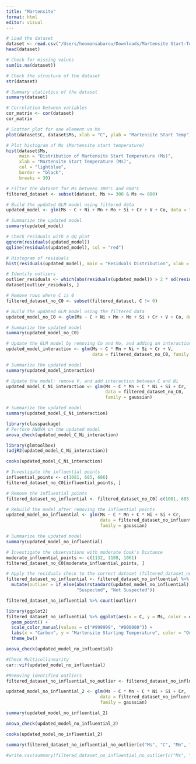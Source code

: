 ```yaml
---
title: "Martensite"
format: html
editor: visual
---
```


```r
# Load the dataset
dataset <- read.csv("/Users/hoomansabarou/Downloads/Martensite Start-Temp.csv")
head(dataset)

```

```r
# Check for missing values
sum(is.na(dataset))

```

```r
# Check the structure of the dataset
str(dataset)

```

```r
# Summary statistics of the dataset
summary(dataset)

```

```r
# Correlation between variables
cor_matrix <- cor(dataset)
cor_matrix

```

```r
# Scatter plot for one element vs Ms
plot(dataset$C, dataset$Ms, xlab = "C", ylab = "Martensite Start Temp")

```

```r
# Plot histogram of Ms (Martensite start temperature)
hist(dataset$Ms, 
     main = "Distribution of Martensite Start Temperature (Ms)", 
     xlab = "Martensite Start Temperature (Ms)", 
     col = "lightblue", 
     border = "black", 
     breaks = 30)

```

```r
# Filter the dataset for Ms between 300°C and 800°C
filtered_dataset <- subset(dataset, Ms >= 300 & Ms <= 800)

```

```r
# Build the updated GLM model using filtered data
updated_model <- glm(Ms ~ C + Ni + Mn + Mo + Si + Cr + V + Co, data = filtered_dataset, family = gaussian)

# Summarize the updated model
summary(updated_model)

```

```r
# Check residuals with a QQ plot
qqnorm(residuals(updated_model))
qqline(residuals(updated_model), col = "red")

# Histogram of residuals
hist(residuals(updated_model), main = "Residuals Distribution", xlab = "Residuals")


```

```r
# Identify outliers
outlier_residuals <- which(abs(residuals(updated_model)) > 2 * sd(residuals(updated_model)))
dataset[outlier_residuals, ]

```

```r
# Remove rows where C is 0
filtered_dataset_no_C0 <- subset(filtered_dataset, C != 0)

# Build the updated GLM model using the filtered data
updated_model_no_C0 <- glm(Ms ~ C + Ni + Mn + Mo + Si + Cr + V + Co, data = filtered_dataset_no_C0, family = gaussian)

# Summarize the updated model
summary(updated_model_no_C0)

```

```r
# Update the GLM model by removing Co and Mo, and adding an interaction between C and Mn
updated_model_interaction <- glm(Ms ~ C * Mn + Ni + Si + Cr + V, 
                                 data = filtered_dataset_no_C0, family = gaussian)

# Summarize the updated model
summary(updated_model_interaction)

```

```r
# Update the model: remove V, and add interaction between C and Ni
updated_model_C_Ni_interaction <- glm(Ms ~ C * Mn + C * Ni + Si + Cr, 
                                      data = filtered_dataset_no_C0, 
                                      family = gaussian)

# Summarize the updated model
summary(updated_model_C_Ni_interaction)

```

```r
library(classpackage)
# Perform ANOVA on the updated model
anova_check(updated_model_C_Ni_interaction)

```

```r
library(glmtoolbox)
(adjR2(updated_model_C_Ni_interaction))
```

```r
cooks(updated_model_C_Ni_interaction)
```

```r
# Investigate the influential points
influential_points <- c(1081, 685, 686)
filtered_dataset_no_C0[influential_points, ]


```

```r
# Remove the influential points
filtered_dataset_no_influential <- filtered_dataset_no_C0[-c(1081, 685, 686), ]

# Rebuild the model after removing the influential points
updated_model_no_influential <- glm(Ms ~ C * Mn + C * Ni + Si + Cr, 
                                    data = filtered_dataset_no_influential, 
                                    family = gaussian)

# Summarize the updated model
summary(updated_model_no_influential)

```

```r
# Investigate the observations with moderate Cook's Distance
moderate_influential_points <- c(1132, 1188, 1061)
filtered_dataset_no_C0[moderate_influential_points, ]

```

```r
# Apply the residuals check to the correct dataset (filtered_dataset_no_influential)
filtered_dataset_no_influential <- filtered_dataset_no_influential %>% 
  mutate(outlier = if_else(abs(rstandard(updated_model_no_influential)) > 2.5, 
                           "Suspected", "Not Suspected"))

```

```r

filtered_dataset_no_influential %>% count(outlier)
```

```r
library(ggplot2)
filtered_dataset_no_influential %>% ggplot(aes(x = C, y = Ms, color = outlier)) +
  geom_point() + 
  scale_color_manual(values = c("#999999", "#000000")) +
  labs(x = "Carbon", y = "Martensite Starting Temperature", color = "Outlier") +
  theme_bw()
```

```r
anova_check(updated_model_no_influential)

```

```r
#Check Multicollinearity
car::vif(updated_model_no_influential)

```

```r
#Removing identified outliers
filtered_dataset_no_influential_no_outlier <- filtered_dataset_no_influential %>% filter(outlier == "Not Suspected")

updated_model_no_influential_2 <- glm(Ms ~ C * Mn + C * Ni + Si + Cr, 
                                    data = filtered_dataset_no_influential_no_outlier, 
                                    family = gaussian)

summary(updated_model_no_influential_2)

```

```r
anova_check(updated_model_no_influential_2)
```

```r
cooks(updated_model_no_influential_2)
```

```r
summary(filtered_dataset_no_influential_no_outlier[c("Ms", "C", "Mn", "Ni", "Si", "Cr")])
```

```r
#write.csv(summary(filtered_dataset_no_influential_no_outlier[c("Ms", "C", "Mn", "Ni", "Si", "Cr")]), "NewTable.csv")
```

